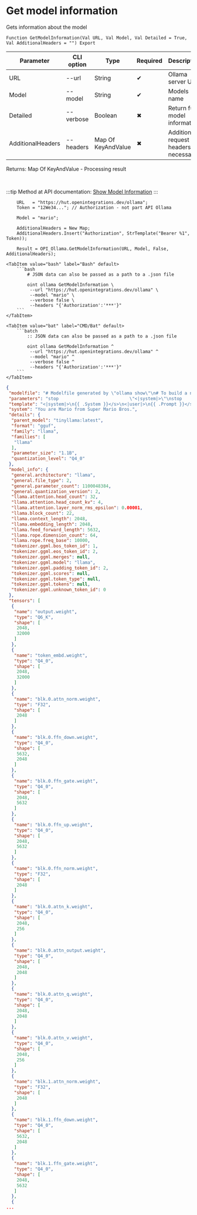 ﻿---
sidebar_position: 3
description: Get model information and other functions to work with Ollama in the Open Integration Package, a free open-source integration library for 1C:Enterprise 8, OneScript and CLI
keywords: [1C, 1С, 1С:Enterprise, 1С:Enterprise 8.3, API, Integration, Services, Exchange, OneScript, CLI, Ollama]
---


# Get model information
 Gets information about the model



`Function GetModelInformation(Val URL, Val Model, Val Detailed = True, Val AdditionalHeaders = "") Export`

  | Parameter | CLI option | Type | Required | Description |
  |-|-|-|-|-|
  | URL | --url | String | &#x2714; | Ollama server URL |
  | Model | --model | String | &#x2714; | Models name |
  | Detailed | --verbose | Boolean | &#x2716; | Return full model information |
  | AdditionalHeaders | --headers | Map Of KeyAndValue | &#x2716; | Additional request headers, if necessary |

  
  Returns:  Map Of KeyAndValue - Processing result

<br/>

:::tip
Method at API documentation: [Show Model Information](https://github.com/ollama/ollama/blob/main/docs/api.md#show-model-information)
:::
<br/>


```bsl title="1C:Enterprise/OneScript code example"
    URL   = "https://hut.openintegrations.dev/ollama";
    Token = "12We34..."; // Authorization - not part API Ollama

    Model = "mario";

    AdditionalHeaders = New Map;
    AdditionalHeaders.Insert("Authorization", StrTemplate("Bearer %1", Token));

    Result = OPI_Ollama.GetModelInformation(URL, Model, False, AdditionalHeaders);
```
 

 <Tabs>
  
    <TabItem value="bash" label="Bash" default>
        ```bash
            # JSON data can also be passed as a path to a .json file
            
            oint ollama GetModelInformation \
             --url "https://hut.openintegrations.dev/ollama" \
             --model "mario" \
             --verbose false \
             --headers "{'Authorization':'***'}"
        ```
    </TabItem>
  
    <TabItem value="bat" label="CMD/Bat" default>
        ```batch
            :: JSON data can also be passed as a path to a .json file
            
            oint ollama GetModelInformation ^
             --url "https://hut.openintegrations.dev/ollama" ^
             --model "mario" ^
             --verbose false ^
             --headers "{'Authorization':'***'}"
        ```
    </TabItem>
</Tabs>


```json title="Result"
{
 "modelfile": "# Modelfile generated by \"ollama show\"\n# To build a new Modelfile based on this, replace FROM with:\n# FROM mario:latest\n\nFROM /root/.ollama/models/blobs/sha256-2af3b81862c6be03c769683af18efdadb2c33f60ff32ab6f83e42c043d6c7816\nTEMPLATE \"<|system|>\n{{ .System }}</s>\n<|user|>\n{{ .Prompt }}</s>\n<|assistant|>\n\"\nSYSTEM You are Mario from Super Mario Bros.\nPARAMETER stop <|system|>\nPARAMETER stop <|user|>\nPARAMETER stop <|assistant|>\nPARAMETER stop </s>\n",
 "parameters": "stop                           \"<|system|>\"\nstop                           \"<|user|>\"\nstop                           \"<|assistant|>\"\nstop                           \"</s>\"",
 "template": "<|system|>\n{{ .System }}</s>\n<|user|>\n{{ .Prompt }}</s>\n<|assistant|>\n",
 "system": "You are Mario from Super Mario Bros.",
 "details": {
  "parent_model": "tinyllama:latest",
  "format": "gguf",
  "family": "llama",
  "families": [
   "llama"
  ],
  "parameter_size": "1.1B",
  "quantization_level": "Q4_0"
 },
 "model_info": {
  "general.architecture": "llama",
  "general.file_type": 2,
  "general.parameter_count": 1100048384,
  "general.quantization_version": 2,
  "llama.attention.head_count": 32,
  "llama.attention.head_count_kv": 4,
  "llama.attention.layer_norm_rms_epsilon": 0.00001,
  "llama.block_count": 22,
  "llama.context_length": 2048,
  "llama.embedding_length": 2048,
  "llama.feed_forward_length": 5632,
  "llama.rope.dimension_count": 64,
  "llama.rope.freq_base": 10000,
  "tokenizer.ggml.bos_token_id": 1,
  "tokenizer.ggml.eos_token_id": 2,
  "tokenizer.ggml.merges": null,
  "tokenizer.ggml.model": "llama",
  "tokenizer.ggml.padding_token_id": 2,
  "tokenizer.ggml.scores": null,
  "tokenizer.ggml.token_type": null,
  "tokenizer.ggml.tokens": null,
  "tokenizer.ggml.unknown_token_id": 0
 },
 "tensors": [
  {
   "name": "output.weight",
   "type": "Q6_K",
   "shape": [
    2048,
    32000
   ]
  },
  {
   "name": "token_embd.weight",
   "type": "Q4_0",
   "shape": [
    2048,
    32000
   ]
  },
  {
   "name": "blk.0.attn_norm.weight",
   "type": "F32",
   "shape": [
    2048
   ]
  },
  {
   "name": "blk.0.ffn_down.weight",
   "type": "Q4_0",
   "shape": [
    5632,
    2048
   ]
  },
  {
   "name": "blk.0.ffn_gate.weight",
   "type": "Q4_0",
   "shape": [
    2048,
    5632
   ]
  },
  {
   "name": "blk.0.ffn_up.weight",
   "type": "Q4_0",
   "shape": [
    2048,
    5632
   ]
  },
  {
   "name": "blk.0.ffn_norm.weight",
   "type": "F32",
   "shape": [
    2048
   ]
  },
  {
   "name": "blk.0.attn_k.weight",
   "type": "Q4_0",
   "shape": [
    2048,
    256
   ]
  },
  {
   "name": "blk.0.attn_output.weight",
   "type": "Q4_0",
   "shape": [
    2048,
    2048
   ]
  },
  {
   "name": "blk.0.attn_q.weight",
   "type": "Q4_0",
   "shape": [
    2048,
    2048
   ]
  },
  {
   "name": "blk.0.attn_v.weight",
   "type": "Q4_0",
   "shape": [
    2048,
    256
   ]
  },
  {
   "name": "blk.1.attn_norm.weight",
   "type": "F32",
   "shape": [
    2048
   ]
  },
  {
   "name": "blk.1.ffn_down.weight",
   "type": "Q4_0",
   "shape": [
    5632,
    2048
   ]
  },
  {
   "name": "blk.1.ffn_gate.weight",
   "type": "Q4_0",
   "shape": [
    2048,
    5632
   ]
  },
  {
...
```
